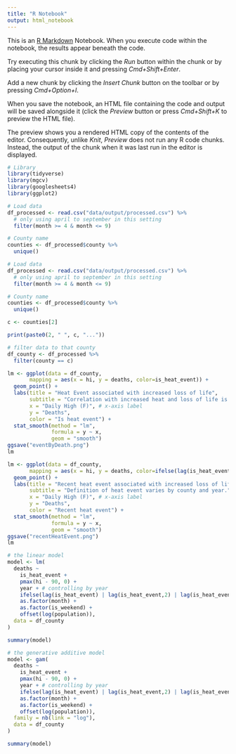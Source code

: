 ```yaml
---
title: "R Notebook"
output: html_notebook
---
```


This is an [R Markdown](http://rmarkdown.rstudio.com) Notebook. When you execute code within the notebook, the results appear beneath the code. 

Try executing this chunk by clicking the *Run* button within the chunk or by placing your cursor inside it and pressing *Cmd+Shift+Enter*. 

Add a new chunk by clicking the *Insert Chunk* button on the toolbar or by pressing *Cmd+Option+I*.

When you save the notebook, an HTML file containing the code and output will be saved alongside it (click the *Preview* button or press *Cmd+Shift+K* to preview the HTML file). 

The preview shows you a rendered HTML copy of the contents of the editor. Consequently, unlike *Knit*, *Preview* does not run any R code chunks. Instead, the output of the chunk when it was last run in the editor is displayed.

```r
# Library
library(tidyverse)
library(mgcv)
library(googlesheets4)
library(ggplot2)
```

```r
# Load data
df_processed <- read.csv("data/output/processed.csv") %>% 
  # only using april to september in this setting
  filter(month >= 4 & month <= 9)

# County name
counties <- df_processed$county %>% 
  unique()
```

```r
# Load data
df_processed <- read.csv("data/output/processed.csv") %>% 
  # only using april to september in this setting
  filter(month >= 4 & month <= 9)

# County name
counties <- df_processed$county %>% 
  unique()
```

```r
c <- counties[2]

print(paste0(2, " ", c, "..."))

# filter data to that county
df_county <- df_processed %>% 
  filter(county == c)
```


```r
lm <- ggplot(data = df_county,
       mapping = aes(x = hi, y = deaths, color=is_heat_event)) +
  geom_point() +
  labs(title = "Heat Event associated with increased loss of life",
       subtitle = "Correlation with increased heat and loss of life is stronger for days denoted as a heat event. Definition of heat event varies by county and year.",
       x = "Daily High (F)", # x-axis label
       y = "Deaths",
       color = "Is heat event") +
  stat_smooth(method = "lm",
              formula = y ~ x,
              geom = "smooth")
ggsave("eventByDeath.png")
lm
```
```r
lm <- ggplot(data = df_county,
       mapping = aes(x = hi, y = deaths, color=ifelse(lag(is_heat_event) | lag(is_heat_event,2) | lag(is_heat_event,3) | lag(is_heat_event,4), T, F))) +
  geom_point() +
  labs(title = "Recent heat event associated with increased loss of life",
       subtitle = "Definition of heat event varies by county and year.",
       x = "Daily High (F)", # x-axis label
       y = "Deaths",
       color = "Recent heat event") +
  stat_smooth(method = "lm",
              formula = y ~ x,
              geom = "smooth")
ggsave("recentHeatEvent.png")
lm
```


```r
# the linear model
model <- lm(
  deaths ~ 
    is_heat_event +
    pmax(hi - 90, 0) +
    year + # controlling by year
    ifelse(lag(is_heat_event) | lag(is_heat_event,2) | lag(is_heat_event,3) | lag(is_heat_event,4), T, F) + 
    as.factor(month) +
    as.factor(is_weekend) +
    offset(log(population)),
  data = df_county
)

summary(model)
```
```r
# the generative additive model
model <- gam(
  deaths ~ 
    is_heat_event +
    pmax(hi - 90, 0) +
    year + # controlling by year
    ifelse(lag(is_heat_event) | lag(is_heat_event,2) | lag(is_heat_event,3) | lag(is_heat_event,4), T, F) + 
    as.factor(month) +
    as.factor(is_weekend) +
    offset(log(population)),
  family = nb(link = "log"),
  data = df_county
)

summary(model)
```


